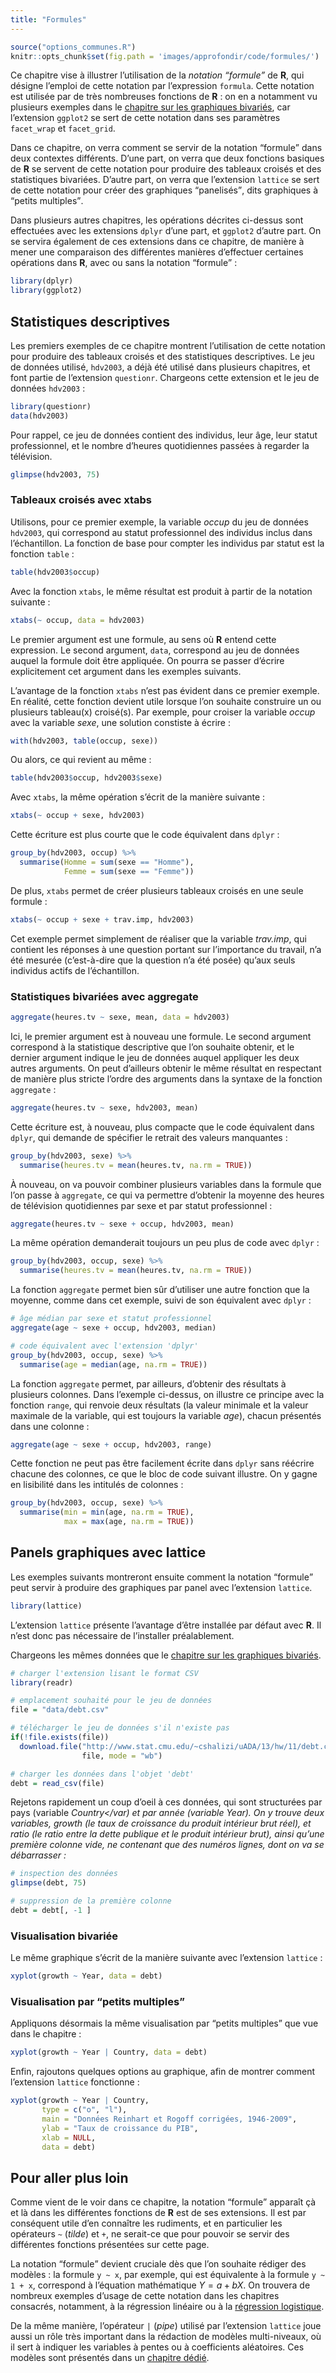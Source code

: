 ```yaml
---
title: "Formules"
---
```


```r
source("options_communes.R")
knitr::opts_chunk$set(fig.path = 'images/approfondir/code/formules/')
```

Ce chapitre vise à illustrer l'utilisation de la <dfn>notation <q>formule</q></dfn> de **R**, qui désigne l'emploi de cette notation par l'expression `formula`{data-pkg="stats"}. Cette notation est utilisée par de très nombreuses fonctions de **R** : on en a notamment vu plusieurs exemples dans le [chapitre sur les graphiques bivariés](analyser_intro_graph_biv.html), car l'extension `ggplot2`{.pkg} se sert de cette notation dans ses paramètres `facet_wrap`{data-pkg="ggplot2"} et `facet_grid`{data-pkg="ggplot2"}.

Dans ce chapitre, on verra comment se servir de la notation <q>formule</q> dans deux contextes différents. D'une part, on verra que deux fonctions basiques de **R** se servent de cette notation pour produire des tableaux croisés et des statistiques bivariées. D'autre part, on verra que l'extension `lattice`{.pkg} se sert de cette notation pour créer des graphiques <q>panelisés</q>, dits graphiques à <q>petits multiples</q>.

Dans plusieurs autres chapitres, les opérations décrites ci-dessus sont effectuées avec les extensions `dplyr`{.pkg} d'une part, et `ggplot2`{.pkg} d'autre part. On se servira également de ces extensions dans ce chapitre, de manière à mener une comparaison des différentes manières d'effectuer certaines opérations dans **R**, avec ou sans la notation <q>formule</q> :

```r
library(dplyr)
library(ggplot2)
```

## Statistiques descriptives

Les premiers exemples de ce chapitre montrent l'utilisation de cette notation pour produire des tableaux croisés et des statistiques descriptives. Le jeu de données utilisé, `hdv2003`{data-pkg="questionr"}, a déjà été utilisé dans plusieurs chapitres, et font partie de l'extension `questionr`{.pkg}. Chargeons cette extension et le jeu de données `hdv2003`{data-pkg="questionr"} :

```r
library(questionr)
data(hdv2003)
```

Pour rappel, ce jeu de données contient des individus, leur âge, leur statut professionnel, et le nombre d'heures quotidiennes passées à regarder la télévision.

```r
glimpse(hdv2003, 75)
```

### Tableaux croisés avec xtabs

Utilisons, pour ce premier exemple, la variable <var>occup</var> du jeu de données `hdv2003`{data-pkg="questionr"}, qui correspond au statut professionnel des individus inclus dans l'échantillon. La fonction de base pour compter les individus par statut est la fonction `table`{data-pkg="base"} :

```r
table(hdv2003$occup)
```

Avec la fonction `xtabs`{data-pkg="stats"}, le même résultat est produit à partir de la notation suivante :

```r
xtabs(~ occup, data = hdv2003)
```

Le premier argument est une formule, au sens où **R** entend cette expression. Le second argument, `data`, correspond au jeu de données auquel la formule doit être appliquée. On pourra se passer d'écrire explicitement cet argument dans les exemples suivants.

L'avantage de la fonction `xtabs`{data-pkg="stats"} n'est pas évident dans ce premier exemple. En réalité, cette fonction devient utile lorsque l'on souhaite construire un ou plusieurs tableau(x) croisé(s). Par exemple, pour croiser la variable <var>occup</var> avec la variable <var>sexe</var>, une solution constiste à écrire :

```r
with(hdv2003, table(occup, sexe))
```

Ou alors, ce qui revient au même :

```r
table(hdv2003$occup, hdv2003$sexe)
```

Avec `xtabs`{data-pkg="stats"}, la même opération s'écrit de la manière suivante :

```r
xtabs(~ occup + sexe, hdv2003)
```

Cette écriture est plus courte que le code équivalent dans `dplyr`{.pkg} :

```r
group_by(hdv2003, occup) %>%
  summarise(Homme = sum(sexe == "Homme"),
            Femme = sum(sexe == "Femme"))
```

De plus, `xtabs`{data-pkg="stats"} permet de créer plusieurs tableaux croisés en une seule formule :

```r
xtabs(~ occup + sexe + trav.imp, hdv2003)
```

Cet exemple permet simplement de réaliser que la variable <var>trav.imp</var>, qui contient les réponses à une question portant sur l'importance du travail, n'a été mesurée (c'est-à-dire que la question n'a été posée) qu'aux seuls individus actifs de l'échantillon.

### Statistiques bivariées avec aggregate

```r
aggregate(heures.tv ~ sexe, mean, data = hdv2003)
```

Ici, le premier argument est à nouveau une formule. Le second argument correspond à la statistique descriptive que l'on souhaite obtenir, et le dernier argument indique le jeu de données auquel appliquer les deux autres arguments. On peut d'ailleurs obtenir le même résultat en respectant de manière plus stricte l'ordre des arguments dans la syntaxe de la fonction `aggregate`{data-pkg="stats"} :

```r
aggregate(heures.tv ~ sexe, hdv2003, mean)
```

Cette écriture est, à nouveau, plus compacte que le code équivalent dans `dplyr`{.pkg}, qui demande de spécifier le retrait des valeurs manquantes :

```r
group_by(hdv2003, sexe) %>%
  summarise(heures.tv = mean(heures.tv, na.rm = TRUE))
```

À nouveau, on va pouvoir combiner plusieurs variables dans la formule que l'on passe à `aggregate`{data-pkg="stats"}, ce qui va permettre d'obtenir la moyenne des heures de télévision quotidiennes par sexe et par statut professionnel :

```r
aggregate(heures.tv ~ sexe + occup, hdv2003, mean)
```

La même opération demanderait toujours un peu plus de code avec `dplyr`{.pkg} :

```r
group_by(hdv2003, occup, sexe) %>%
  summarise(heures.tv = mean(heures.tv, na.rm = TRUE))
```

La fonction `aggregate`{data-pkg="stats"} permet bien sûr d'utiliser une autre fonction que la moyenne, comme dans cet exemple, suivi de son équivalent avec `dplyr`{.pkg} :

```r
# âge médian par sexe et statut professionnel
aggregate(age ~ sexe + occup, hdv2003, median)
```
```r
# code équivalent avec l'extension 'dplyr'
group_by(hdv2003, occup, sexe) %>%
  summarise(age = median(age, na.rm = TRUE))
```

La fonction `aggregate`{data-pkg="stats"} permet, par ailleurs, d'obtenir des résultats à plusieurs colonnes. Dans l'exemple ci-dessus, on illustre ce principe avec la fonction `range`{data-pkg="stats"}, qui renvoie deux résultats (la valeur minimale et la valeur maximale de la variable, qui est toujours la variable <var>age</var>), chacun présentés dans une colonne :

```r
aggregate(age ~ sexe + occup, hdv2003, range)
```

Cette fonction ne peut pas être facilement écrite dans `dplyr`{.pkg} sans réécrire chacune des colonnes, ce que le bloc de code suivant illustre. On y gagne en lisibilité dans les intitulés de colonnes :

```r
group_by(hdv2003, occup, sexe) %>%
  summarise(min = min(age, na.rm = TRUE),
            max = max(age, na.rm = TRUE))
```

## Panels graphiques avec lattice

Les exemples suivants montreront ensuite comment la notation <q>formule</q> peut servir à produire des graphiques par panel avec l'extension `lattice`{.pkg}.

```r
library(lattice)
```

<div class="note">
L'extension `lattice`{.pkg} présente l'avantage d'être installée par défaut avec **R**. Il n'est donc pas nécessaire de l'installer préalablement.
</div>

Chargeons les mêmes données que le [chapitre sur les graphiques bivariés](analyser_intro_graph_biv.html).

```r
# charger l'extension lisant le format CSV
library(readr)

# emplacement souhaité pour le jeu de données
file = "data/debt.csv"

# télécharger le jeu de données s'il n'existe pas
if(!file.exists(file))
  download.file("http://www.stat.cmu.edu/~cshalizi/uADA/13/hw/11/debt.csv",
                file, mode = "wb")

# charger les données dans l'objet 'debt'
debt = read_csv(file)
```

Rejetons rapidement un coup d'oeil à ces données, qui sont structurées par pays (variable <var>Country</var) et par année (variable <var>Year</var>). On y trouve deux variables, <var>growth</var> (le taux de croissance du produit intérieur brut réel), et <var>ratio</var> (le ratio entre la dette publique et le produit intérieur brut), ainsi qu'une première colonne vide, ne contenant que des numéros lignes, dont on va se débarrasser :

```r
# inspection des données
glimpse(debt, 75)

# suppression de la première colonne
debt = debt[, -1 ]
```

### Visualisation bivariée

Le même graphique s'écrit de la manière suivante avec l'extension `lattice`{.pkg} :

```r
xyplot(growth ~ Year, data = debt)
```

### Visualisation par <q>petits multiples</q>

Appliquons désormais la même visualisation par <q>petits multiples</q> que vue dans le chapitre :

```r
xyplot(growth ~ Year | Country, data = debt)
```

Enfin, rajoutons quelques options au graphique, afin de montrer comment l'extension `lattice`{.pkg} fonctionne :

```r
xyplot(growth ~ Year | Country,
       type = c("o", "l"), 
       main = "Données Reinhart et Rogoff corrigées, 1946-2009",
       ylab = "Taux de croissance du PIB",
       xlab = NULL,
       data = debt)
```

## Pour aller plus loin

Comme vient de le voir dans ce chapitre, la notation <q>formule</q> apparaît çà et là dans les différentes fonctions de **R** est de ses extensions. Il est par conséquent utile d'en connaître les rudiments, et en particulier les opérateurs `~` (_tilde_) et `+`, ne serait-ce que pour pouvoir se servir des différentes fonctions présentées sur cette page.

La notation <q>formule</q> devient cruciale dès que l'on souhaite rédiger des modèles : la formule `y ~ x`, par exemple, qui est équivalente à la formule `y ~ 1 + x`, correspond à l'équation mathématique $Y = a + bX$. On trouvera de nombreux exemples d'usage de cette notation dans les chapitres consacrés, notamment, à la régression linéaire ou à la [régression logistique](analyser_inter_reg_log.html).

De la même manière, l'opérateur `|` (_pipe_) utilisé par l'extension `lattice`{.pkg} joue aussi un rôle très important dans la rédaction de modèles multi-niveaux, où il sert à indiquer les variables à pentes ou à coefficients aléatoires. Ces modèles sont présentés dans un [chapitre dédié](analyser_avance_effets_mixtes.html).

